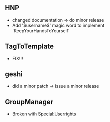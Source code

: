 == HNP ==
* changed documentation => do minor release
* Add '$username$' magic word to implement 'KeepYourHandsToYourself'

== TagToTemplate ==
* FIX!!!

== geshi ==
* did a minor patch -> issue a minor release

== GroupManager ==
* Broken with [[Special:Userrights]]
